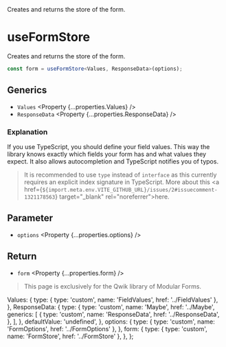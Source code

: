 
<Title>useFormStore</Title>
<Description>Creates and returns the store of the form.</Description>

# useFormStore

<Qwik block>

Creates and returns the store of the form.

```ts
const form = useFormStore<Values, ResponseData>(options);
```

## Generics

- `Values` <Property {...properties.Values} />
- `ResponseData` <Property {...properties.ResponseData} />

### Explanation

If you use TypeScript, you should define your field values. This way the library knows exactly which fields your form has and what values they expect. It also allows autocompletion and TypeScript notifies you of typos.

> It is recommended to use `type` instead of `interface` as this currently requires an explicit index signature in TypeScript. More about this <a href={`${import.meta.env.VITE_GITHUB_URL}/issues/2#issuecomment-1321178563`} target="\_blank" rel="noreferrer">here</a>.

## Parameter

- `options` <Property {...properties.options} />

## Return

- `form` <Property {...properties.form} />

</Qwik>

<Solid block>

<HttpStatusCode code={404} />

> This page is exclusively for the Qwik library of Modular Forms.

</Solid>

  Values: {
    type: { type: 'custom', name: 'FieldValues', href: '../FieldValues' },
  },
  ResponseData: {
    type: {
      type: 'custom',
      name: 'Maybe',
      href: '../Maybe',
      generics: [
        {
          type: 'custom',
          name: 'ResponseData',
          href: '../ResponseData',
        },
      ],
    },
    defaultValue: 'undefined',
  },
  options: {
    type: { type: 'custom', name: 'FormOptions', href: '../FormOptions' },
  },
  form: {
    type: { type: 'custom', name: 'FormStore', href: '../FormStore' },
  },
};
